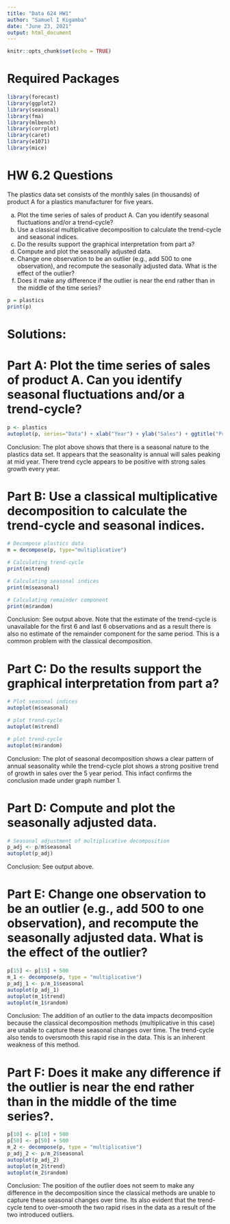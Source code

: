 ---
title: "Data 624 HW1"
author: "Samuel I Kigamba"
date: "June 23, 2021"
output: html_document
---

```{r setup, include=FALSE}
knitr::opts_chunk$set(echo = TRUE)
```

# Required Packages

```{r, message=FALSE, warning=FALSE}
library(forecast)
library(ggplot2)
library(seasonal)
library(fma)
library(mlbench)
library(corrplot)
library(caret)
library(e1071)
library(mice)

```
# HW 6.2 Questions

The plastics data set consists of the monthly sales (in thousands) of product A for a plastics manufacturer for five years.

a) Plot the time series of sales of product A. Can you identify seasonal fluctuations and/or a trend-cycle?
b) Use a classical multiplicative decomposition to calculate the trend-cycle and seasonal indices.
c) Do the results support the graphical interpretation from part a?
d) Compute and plot the seasonally adjusted data.
e) Change one observation to be an outlier (e.g., add 500 to one observation), and recompute the seasonally adjusted data. What is the effect of the outlier?
f) Does it make any difference if the outlier is near the end rather than in the middle of the time series?

```{r}
p = plastics
print(p)

```

# Solutions:

# Part A: Plot the time series of sales of product A. Can you identify seasonal fluctuations and/or a trend-cycle?

```{r}
p <- plastics
autoplot(p, series="Data") + xlab("Year") + ylab("Sales") + ggtitle("Product A: Monthly Sales '000'")

```

Conclusion: The plot above shows that there is a seasonal nature to the plastics data set. It appears that the seasonality is annual will sales peaking at mid year. 
There trend cycle appears to be positive with strong sales growth every year.


# Part B: Use a classical multiplicative decomposition to calculate the trend-cycle and seasonal indices.


```{r}

# Decompose plastics data
m = decompose(p, type="multiplicative")

# Calculating trend-cycle
print(m$trend)

# Calculating seasonal indices
print(m$seasonal)

# Calculating remainder component
print(m$random)

```

Conclusion: See output above.
Note that the estimate of the trend-cycle is unavailable for the first 6 and last 6 observations and as a result there is also no estimate of the remainder component for the same period.
This is a common problem with the classical decomposition.

# Part C: Do the results support the graphical interpretation from part a?


```{r}

# Plot seasonal indices
autoplot(m$seasonal)

# plot trend-cycle
autoplot(m$trend)

# plot trend-cycle
autoplot(m$random)

```

Conclusion: The plot of seasonal decomposition shows a clear pattern of annual seasonality while the trend-cycle plot shows a strong positive trend of growth in sales over the 5 year period.
This infact confirms the conclusion made under graph number 1.

# Part D: Compute and plot the seasonally adjusted data.


```{r}

# Seasonal adjustment of multiplicative decomposition
p_adj <- p/m$seasonal
autoplot(p_adj)

```

Conclusion: See output above.

# Part E: Change one observation to be an outlier (e.g., add 500 to one observation), and recompute the seasonally adjusted data. What is the effect of the outlier?


```{r}

p[15] <- p[15] + 500
m_1 <- decompose(p, type = "multiplicative")
p_adj_1 <- p/m_1$seasonal
autoplot(p_adj_1)
autoplot(m_1$trend)
autoplot(m_1$random)

```

Conclusion: 
The addition of an outlier to the data impacts decomposition because the classical decomposition methods (multiplicative in this case) are unable to capture these seasonal changes over time. 
The trend-cycle also tends to oversmooth this rapid rise in the data.
This is an inherent weakness of this method.


# Part F: Does it make any difference if the outlier is near the end rather than in the middle of the time series?.

```{r}
p[10] <- p[10] + 500
p[50] <- p[50] + 500
m_2 <- decompose(p, type = "multiplicative")
p_adj_2 <- p/m_2$seasonal
autoplot(p_adj_2)
autoplot(m_2$trend)
autoplot(m_2$random)

```

Conclusion:
The position of the outlier does not seem to make any difference in the decomposition since the classical methods are unable to capture these seasonal changes over time.
Its also evident that the trend-cycle tend to over-smooth the two rapid rises in the data as a result of the two introduced outliers.

